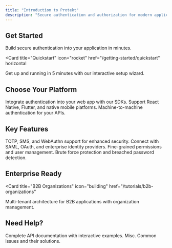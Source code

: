 ```yaml
---
title: "Introduction to Protekt"
description: "Secure authentication and authorization for modern applications"
---
```


## Get Started

Build secure authentication into your application in minutes.

<Card
  title="Quickstart"
  icon="rocket"
  href="/getting-started/quickstart"
  horizontal
>
  Get up and running in 5 minutes with our interactive setup wizard.
</Card>

## Choose Your Platform

<Columns cols={3}>
  <Card
    title="Web Applications"
    icon="globe"
    href="/tutorials/first-integration"
  >
    Integrate authentication into your web app with our SDKs.
  </Card>
  <Card
    title="Mobile Apps"
    icon="mobile"
    href="/tutorials/mobile-app"
  >
    Support React Native, Flutter, and native mobile platforms.
  </Card>
  <Card
    title="Server-to-Server"
    icon="server"
    href="/tutorials/server-to-server"
  >
    Machine-to-machine authentication for your APIs.
  </Card>
</Columns>

## Key Features

<Columns cols={2}>
  <Card
    title="Multi-Factor Authentication"
    icon="shield-check"
    href="/how-to-guides/enable-mfa"
  >
    TOTP, SMS, and WebAuthn support for enhanced security.
  </Card>
  <Card
    title="Single Sign-On"
    icon="key"
    href="/how-to-guides/implement-sso"
  >
    Connect with SAML, OAuth, and enterprise identity providers.
  </Card>
  <Card
    title="Role-Based Access Control"
    icon="users"
    href="/how-to-guides/setup-rbac"
  >
    Fine-grained permissions and user management.
  </Card>
  <Card
    title="Attack Protection"
    icon="shield"
    href="/how-to-guides/attack-protection"
  >
    Brute force protection and breached password detection.
  </Card>
</Columns>

## Enterprise Ready

<Card
  title="B2B Organizations"
  icon="building"
  href="/tutorials/b2b-organizations"
>
  Multi-tenant architecture for B2B applications with organization management.
</Card>

## Need Help?

<Columns cols={2}>
  <Card
    title="API Reference"
    icon="code"
    href="/reference/redocusaurus"
  >
    Complete API documentation with interactive examples.
  </Card>
  <Card
    title="Troubleshooting"
    icon="wrench"
    href="/troubleshooting/common-errors"
  >
    Misc.
  </Card>
   <Card
    title="Misc"
    icon="wrench"
    href="/misc/changelog"
  >
    Common issues and their solutions.
  </Card>
</Columns> 